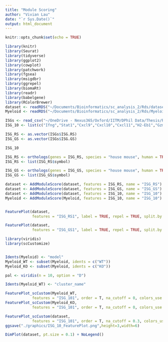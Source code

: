 ```yaml
---
title: "Module Scoring"
author: "Vivian Lau"
date: "`r Sys.Date()`"
output: html_document
---
```


```r
knitr::opts_chunk$set(echo = TRUE)
```

```r
library(knitr)
library(Seurat)
library(tidyverse)
library(ggplot2)
library(cowplot)
library(patchwork)
library(fgsea)
library(msigdbr)
library(ggrepel)
library(biomaRt)
library(readr)
library(babelgene)
library(RColorBrewer)
dataset <- readRDS("~/Documents/Bioinformatics/sc_analysis_2/Rds/dataset.rds")
Myeloid <- readRDS("~/Documents/Bioinformatics/sc_analysis_2/Rds/Myeloid.rds")

ISGs <- read_csv("~/OneDrive - Nexus365/Oxford/IITM/DPhil Data/Thesis/Results Chapter 3/ISGs.csv")
ISG_10 <- list(c("Ifng","Stat1","Cxcl9","Cxcl10","Cxcl11","H2-Eb1","Gzma","Prf1","Ido1","Ccr5","H2-Ab1"))


```

```r
ISG_RS <- as.vector(ISGs$ISG.RS)
ISG_GS <- as.vector(ISGs$ISG.GS)

ISG_10

ISG_RS <- orthologs(genes = ISG_RS, species = "house mouse", human = TRUE)
ISG_RS <- list(ISG_RS$symbol)

ISG_GS <- orthologs(genes = ISG_GS, species = "house mouse", human = TRUE)
ISG_GS <- list(ISG_GS$symbol)
```


```r
dataset <- AddModuleScore(dataset, features = ISG_RS, name = "ISG_RS")
dataset <- AddModuleScore(dataset, features = ISG_GS, name = "ISG_GS")
dataset <- AddModuleScore(dataset, features = ISG_10, name = "ISG_10")
Myeloid <- AddModuleScore(Myeloid, features = ISG_10, name = "ISG_10")


FeaturePlot(dataset,
            features = "ISG_RS1", label = TRUE, repel = TRUE, split.by = "model", keep.scale = "all")

FeaturePlot(dataset,
            features = "ISG_GS1", label = TRUE, repel = TRUE, split.by = "model", keep.scale = "all")

library(viridis)
library(scCustomize)


Idents(Myeloid) <- "model"
Myeloid_WT <- subset(Myeloid, idents = c("WT"))
Myeloid_KO <- subset(Myeloid, idents = c("KO"))

pal <- viridis(n = 10, option = "D")

Idents(Myeloid_WT) <- "cluster_name"

FeaturePlot_scCustom(Myeloid_WT,
            features = "ISG_101", order = T, na_cutoff = 0, colors_use = pal) + xlim(-10,8) + ylim(-15,8)
FeaturePlot_scCustom(Myeloid_KO,
            features = "ISG_101", order = T, na_cutoff = 0, colors_use = pal) + xlim(-10,8) + ylim(-15,8)

FeaturePlot_scCustom(dataset,
            features = "ISG_101", order = T, na_cutoff = 0.3, colors_use = pal, split.by = "model",pt.size=0.2)
ggsave("./graphics/ISG_10_FeaturePlot.png",height=3,width=6)

DimPlot(dataset, pt.size = 0.1) + NoLegend()

```


